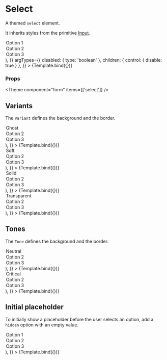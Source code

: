 
<Meta title="Components/Form/primitive/Select" component={Select} />

# Select

A themed `select` element.

It inherits styles from the primitive [Input](../?path=/docs/components-form-primitive-input--default-story).


<Canvas>
  <Story
    name="Default"
    args={{
      children: (
        <>
          <Option value="1">Option 1</Option>
          <Option value="2">Option 2</Option>
          <Option value="3">Option 3</Option>
        </>
      ),
    }}
    argTypes={{
      disabled: { type: 'boolean' },
      children: { control: { disable: true } },
    }}
  >
    {Template.bind({})}
  </Story>
</Canvas>

### Props

<ArgsTable story="Default" />



<Theme component="form" items={['select']} />

## Variants

The `Variant` defines the background and the border.

<Canvas>
  <Story
    name="VariantGhost"
    args={{
      variant: FormVariant.ghost,
      children: (
        <>
          <Option value="1">Ghost</Option>
          <Option value="2">Option 2</Option>
          <Option value="3">Option 3</Option>
        </>
      ),
    }}
  >
    {Template.bind({})}
  </Story>
  <Story
    name="VariantSoft"
    args={{
      variant: FormVariant.soft,
      children: (
        <>
          <Option value="1">Soft</Option>
          <Option value="2">Option 2</Option>
          <Option value="3">Option 3</Option>
        </>
      ),
    }}
  >
    {Template.bind({})}
  </Story>
  <Story
    name="VariantSolid"
    args={{
      variant: FormVariant.solid,
      children: (
        <>
          <Option value="1">Solid</Option>
          <Option value="2">Option 2</Option>
          <Option value="3">Option 3</Option>
        </>
      ),
    }}
  >
    {Template.bind({})}
  </Story>
  <Story
    name="VariantTransparent"
    args={{
      variant: FormVariant.transparent,
      children: (
        <>
          <Option value="1">Transparent</Option>
          <Option value="2">Option 2</Option>
          <Option value="3">Option 3</Option>
        </>
      ),
    }}
  >
    {Template.bind({})}
  </Story>
</Canvas>

## Tones

The `Tone` defines the background and the border.

<Canvas>
  <Story
    name="ToneNeutral"
    args={{
      tone: FormTone.neutral,
      children: (
        <>
          <Option value="1">Neutral</Option>
          <Option value="2">Option 2</Option>
          <Option value="3">Option 3</Option>
        </>
      ),
    }}
  >
    {Template.bind({})}
  </Story>
  <Story
    name="ToneCritical"
    args={{
      tone: FormTone.critical,
      children: (
        <>
          <Option value="1">Critical</Option>
          <Option value="2">Option 2</Option>
          <Option value="3">Option 3</Option>
        </>
      ),
    }}
  >
    {Template.bind({})}
  </Story>
</Canvas>

## Initial placeholder

To initially show a placeholder before the user selects an option, add a `hidden` option with an empty value.

<Canvas>
  <Story
    name="Initial placeholder"
    args={{
      children: (
        <>
          <Option value="" hidden>
            Please select an option
          </Option>
          <Option value="1">Option 1</Option>
          <Option value="2">Option 2</Option>
          <Option value="3">Option 3</Option>
        </>
      ),
    }}
  >
    {Template.bind({})}
  </Story>
</Canvas>
